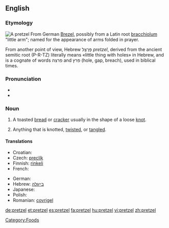 {{was wotd|2007|August|18}}
{{wikipedia}}
==English==

===Etymology===
[[Image:Breze.jpg|thumb|A pretzel]]
From German [[Brezel]], possibly from a Latin root [[bracchiolum]] "little arm"; named for the appearance of arms folded in prayer.

From another point of view, Hebrew פְּרֶצֵל ''pretzel'', derived from the ancient semitic root (P-R-TZ) literally means «little thing with holes» in Hebrew, and is a cognate of words פרצה and פרץ (hole, gap, breach), used in biblical times.

===Pronunciation===
* {{IPA|/ˈprɛt.səl/}}
* {{audio|en-us-pretzel.ogg|Audio (US)}}

===Noun===
{{en-noun}}

# A toasted [[bread]] or [[cracker]] usually in the shape of a loose [[knot]].
# {{idiomatic}} Anything that is knotted, [[twist]]ed, or [[tangle]]d.

====Translations====
{{trans-top|a toasted bread or cracker in the shape of a knot}}
* Croatian: {{t-|hr|perec|m|alt=pèrēc}}
* Czech: [[preclík]] {{m}}
* Finnish: [[rinkeli]]
* French: {{t+|fr|bretzel|m}}
{{trans-mid}}
* German: {{t+|de|Brezel|f}}
* Hebrew: [[בייגלה]]
* Japanese: {{t|ja|プレッツェル|tr=purettsueru|sc=Jpan}}
* Polish: {{t+|pl|precel}}
* Romanian: [[covrigel]] {{m}}
{{trans-bottom}}

[[Category:Foods]]

[[de:pretzel]]
[[et:pretzel]]
[[es:pretzel]]
[[fa:pretzel]]
[[hu:pretzel]]
[[vi:pretzel]]
[[zh:pretzel]]